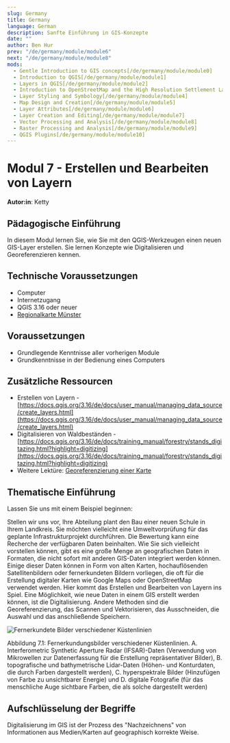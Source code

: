 ```yaml
---
slug: Germany
title: Germany
language: German
description: Sanfte Einführung in GIS-Konzepte
date: ""
author: Ben Hur
prev: "/de/germany/module/module6"
next: "/de/germany/module/module8"
mods:
  - Gentle Introduction to GIS concepts[/de/germany/module/module0]
  - Introduction to QGIS[/de/germany/module/module1]
  - Layers in QGIS[/de/germany/module/module2]
  - Introduction to OpenStreetMap and the High Resolution Settlement Layer (HRSL)[/de/germany/module/module3]
  - Layer Styling and Symbology[/de/germany/module/module4]
  - Map Design and Creation[/de/germany/module/module5]
  - Layer Attributes[/de/germany/module/module6]
  - Layer Creation and Editing[/de/germany/module/module7]
  - Vector Processing and Analysis[/de/germany/module/module8]
  - Raster Processing and Analysis[/de/germany/module/module9]
  - QGIS Plugins[/de/germany/module/module10]
---
```


# Modul 7 - Erstellen und Bearbeiten von Layern

**Autor:in**: Ketty

## Pädagogische Einführung

In diesem Modul lernen Sie, wie Sie mit den QGIS-Werkzeugen einen neuen GIS-Layer erstellen. Sie lernen Konzepte wie Digitalisieren und Georeferenzieren kennen.

## Technische Voraussetzungen

- Computer
- Internetzugang
- QGIS 3.16 oder neuer
- [Regionalkarte Münster](https://www.govdata.de/web/guest/suchen/-/details/regionalkarte-nw-1-150-000)

## Voraussetzungen

- Grundlegende Kenntnisse aller vorherigen Module
- Grundkenntnisse in der Bedienung eines Computers

## Zusätzliche Ressourcen

- Erstellen von Layern - [https://docs.qgis.org/3.16/de/docs/user_manual/managing_data_source/create_layers.html](https://docs.qgis.org/3.16/de/docs/user_manual/managing_data_source/create_layers.html)
- Digitalisieren von Waldbeständen - [https://docs.qgis.org/3.16/de/docs/training_manual/forestry/stands_digitazing.html?highlight=digitizing](https://docs.qgis.org/3.16/de/docs/training_manual/forestry/stands_digitazing.html?highlight=digitizing)
- Weitere Lektüre: [Georeferenzierung einer Karte](https://docs.qgis.org/3.16/de/docs/training_manual/forestry/map_georeferencing.html?highlight=georeferencing)

## Thematische Einführung

Lassen Sie uns mit einem Beispiel beginnen:

Stellen wir uns vor, Ihre Abteilung plant den Bau einer neuen Schule in Ihrem Landkreis. Sie möchten vielleicht eine Umweltvorprüfung für das geplante Infrastrukturprojekt durchführen. Die Bewertung kann eine Recherche der verfügbaren Daten beinhalten. Wie Sie sich vielleicht vorstellen können, gibt es eine große Menge an geografischen Daten in Formaten, die nicht sofort mit anderen GIS-Daten integriert werden können. Einige dieser Daten können in Form von alten Karten, hochauflösenden Satellitenbildern oder fernerkundeten Bildern vorliegen, die oft für die Erstellung digitaler Karten wie Google Maps oder OpenStreetMap verwendet werden. Hier kommt das Erstellen und Bearbeiten von Layern ins Spiel. Eine Möglichkeit, wie neue Daten in einem GIS erstellt werden können, ist die Digitalisierung. Andere Methoden sind die Georeferenzierung, das Scannen und Vektorisieren, das Ausschneiden, die Auswahl und das anschließende Speichern.

![Fernerkundete Bilder verschiedener Küstenlinien](media/rs-images.png "Fernerkundete Bilder verschiedener Küstenlinien")

Abbildung 7.1: Fernerkundungsbilder verschiedener Küstenlinien. A. Interferometric Synthetic Aperture Radar (IFSAR)-Daten (Verwendung von Mikrowellen zur Datenerfassung für die Erstellung repräsentativer Bilder), B. topografische und bathymetrische Lidar-Daten (Höhen- und Konturdaten, die durch Farben dargestellt werden), C. hyperspektrale Bilder (Hinzufügen von Farbe zu unsichtbarer Energie) und D. digitale Fotografie (für das menschliche Auge sichtbare Farben, die als solche dargestellt werden)

## Aufschlüsselung der Begriffe

Digitalisierung im GIS ist der Prozess des "Nachzeichnens" von Informationen aus Medien/Karten auf geographisch korrekte Weise.
